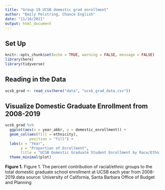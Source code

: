 ```yaml
---
title: "Group 19 UCSB domestic grad enrollment"
author: "Emily Pelstring, Chance English"
date: "11/16/2021"
output: html_document
---
```


## Set Up
```r
knitr::opts_chunk$set(echo = TRUE, warning = FALSE, message = FALSE)
library(here)
library(tidyverse)
```

## Reading in the Data 

```r
ucsb_grad <- read_csv(here("data", "ucsb_grad_data.csv"))
```



## Visualize Domestic Graduate Enrollment from 2008-2019

```r

ucsb_grad %>% 
  ggplot(aes(x = year_abbr, y = domestic_enrollment)) +
  geom_col(aes(fill = ethnicity),
           position = "fill") +
  labs(x = "Year",
       y = "Proportion of Enrollment",
       title = "UCSB Domestic Graduate Student Enrollment by Race/Ethnicity (2008-2019)") +
  theme_minimal(plot)


```
**Figure 1.** Figure 1. The percent contribution of racial/ethnic groups to the total domestic graduate school enrollment at UCSB each year from 2008-2019.data source: University of California, Santa Barbara Office of Budget and Planning
